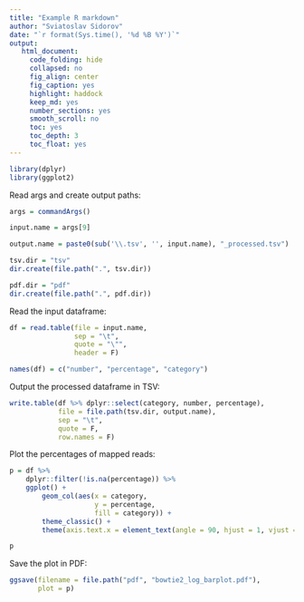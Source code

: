 ```yaml
---
title: "Example R markdown"
author: "Sviatoslav Sidorov"
date: "`r format(Sys.time(), '%d %B %Y')`"
output:
   html_document:
     code_folding: hide
     collapsed: no
     fig_align: center
     fig_caption: yes
     highlight: haddock
     keep_md: yes
     number_sections: yes
     smooth_scroll: no
     toc: yes
     toc_depth: 3
     toc_float: yes
---
```


```r
library(dplyr)
library(ggplot2)
```

Read args and create output paths:

```r
args = commandArgs()

input.name = args[9]

output.name = paste0(sub('\\.tsv', '', input.name), "_processed.tsv")

tsv.dir = "tsv"
dir.create(file.path(".", tsv.dir))

pdf.dir = "pdf"
dir.create(file.path(".", pdf.dir))
```
Read the input dataframe:

```r
df = read.table(file = input.name,
                sep = "\t",
                quote = "\"",
                header = F)

names(df) = c("number", "percentage", "category")
```

Output the processed dataframe in TSV:

```r
write.table(df %>% dplyr::select(category, number, percentage),
            file = file.path(tsv.dir, output.name),
            sep = "\t",
            quote = F,
            row.names = F)
```

Plot the percentages of mapped reads:

```r
p = df %>% 
    dplyr::filter(!is.na(percentage)) %>%
    ggplot() +
        geom_col(aes(x = category,
                     y = percentage,
                     fill = category)) +
        theme_classic() + 
        theme(axis.text.x = element_text(angle = 90, hjust = 1, vjust = 0.5))

p
```

Save the plot in PDF:

```r
ggsave(filename = file.path("pdf", "bowtie2_log_barplot.pdf"),
       plot = p)
```
